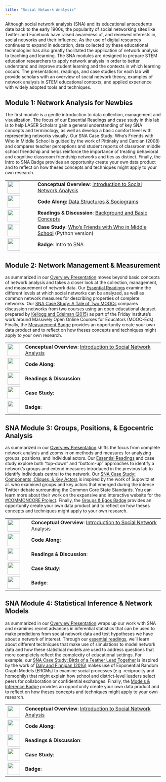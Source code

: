 ```yaml
---
title: "Social Network Analysis"
---
```


Although social network analysis (SNA) and its educational antecedents date back to the early 1900s, the popularity of social networking sites like Twitter and Facebook have raised awareness of, and renewed interests in, social networks and their influence. As the use of digital resources continues to expand in education, data collected by these educational technologies has also greatly facilitated the application of network analysis to teaching and learning. The SNA modules are designed to prepare STEM education researchers to apply network analysis in order to better understand and improve student learning and the contexts in which learning occurs. The presentations, readings, and case studies for each lab will provide scholars with an overview of social network theory, examples of network analysis in STEM educational contexts, and applied experience with widely adopted tools and techniques.

## Module 1: Network Analysis for Newbies

The first module is a gentle introduction to data collection, management and visualization. The focus of our Essential Readings and case study in this lab is to help LASER Scholars gain a general understanding of key SNA concepts and terminology, as well as develop a basic comfort level with representing networks visually. Our SNA Case Study: Who's Friends with Who in Middle School is guided by the work of Pittinsky and Carolan (2008) and compares teacher perceptions and student reports of classroom middle school friendship and helps reinforce the importance of treating behavioral and cognitive classroom friendship networks and ties as distinct. Finally, the Intro to SNA Badge provides an opportunity create your own data product and to reflect on how theses concepts and techniques might apply to your own research.

|                                          |                                                                                                                                                                          |
|--------------|----------------------------------------------------------|
| ![](images/presentation.png){width="40"} | **Conceptual Overview**: [Introduction to Social Network Analysis](https://laser-institute.github.io/network-analysis/lab-1/sna-1-conceptual-overview.html#/title-slide) |
| ![](images/presentation.png){width="40"} | **Code Along:** [Data Structures & Sociograms](https://laser-institute.github.io/network-analysis/lab-1/sna-1-code-along-R.html#/title-slide)                            |
| ![](images/reading.png){width="40"}      | **Readings & Discussion**: [Background and Basic Concepts](https://laser-institute.github.io/network-analysis/lab-1/sna-lab-1-readings.html)                             |
| ![](images/case-study.png){width="40"}   | **Case Study**: [Who's Friends with Who in Middle School](https://laser-institute.github.io/network-analysis/lab-1/sna-lab-1-case-study-key.html) (Python version)       |
| ![](images/laser-hex.png){width="40"}    | **Badge**: Intro to SNA                                                                                                                                                  |

## Module 2: Network Management & Measurement

as summarized in our [Overview Presentation](https://laser-institute.github.io/network-analysis/lab-2/sna-lab-2-slides.html#1) moves beyond basic concepts of network analysis and takes a closer look at the collection, management, and measurement of network data. Our [Essential Readings](https://github.com/laser-institute/essential-readings/tree/main/sna-labs/sna-lab-2) examine the different levels at which social networks can be analyzed, as well as common network measures for describing properties of complete networks. Our [SNA Case Study: A Tale of Two MOOCs](https://laser-institute.github.io/network-analysis/lab-2/sna-lab-2-case-study-key.html) compares discussion networks from two courses using an open educational dataset prepared by [Kellogg and Edelman (2015)](https://bera-journals.onlinelibrary.wiley.com/doi/full/10.1111/bjet.12312) as part of the Friday Institute's work around Massively Open Online Courses for Educators (MOOC-Eds). Finally, the [Measurement Badge](https://laser-institute.github.io/network-analysis/lab-2/sna-lab-2-badge.html) provides an opportunity create your own data product and to reflect on how theses concepts and techniques might apply to your own research.

|                                          |                                                                                                                                                                          |
|--------|-----------------------------------------------------------|
| ![](images/presentation.png){width="40"} | **Conceptual Overview**: [Introduction to Social Network Analysis](https://laser-institute.github.io/network-analysis/lab-1/sna-1-conceptual-overview.html#/title-slide) |
| ![](images/presentation.png){width="40"} | **Code Along:**                                                                                                                                                          |
| ![](images/reading.png){width="40"}      | **Readings & Discussion**:                                                                                                                                               |
| ![](images/case-study.png){width="40"}   | **Case Study**:                                                                                                                                                          |
| ![](images/laser-hex.png){width="40"}    | **Badge**:                                                                                                                                                               |

## SNA Module 3: Groups, Positions, & Egocentric Analysis

as summarized in our [Overview Presentation](https://laser-institute.github.io/network-analysis/lab-3/sna-lab-3-slides.html#1) shifts the focus from complete network analysis and zooms in on methods and measures for analyzing groups, positions, and individual actors. Our [Essential Readings](https://github.com/laser-institute/essential-readings/tree/main/sna-labs/sna-lab-3) and case study explore both "top-down" and "bottom-up" approaches to identify a network's groups and extend measures introduced in the previous lab to identify individuals central to the network. Our [SNA Case Study: Components, Cliques, & Key Actors](https://laser-institute.github.io/network-analysis/lab-3/sna-lab-3-case-study-key.html) is inspired by the work of Supovitz et al. who examined groups and key actors that emerged during the intense Twitter debate surrounding the Common Core State Standards. You can learn more about their work on the expansive and interactive website for the [#COMMONCORE Project](https://www.hashtagcommoncore.com/). Finally, the [Groups & Egos Badge](https://laser-institute.github.io/network-analysis/lab-3/sna-lab-3-badge.html) provides an opportunity create your own data product and to reflect on how theses concepts and techniques might apply to your own research.

|                                          |                                                                                                                                                                          |
|-----------|----------------------------------------------------------|
| ![](images/presentation.png){width="40"} | **Conceptual Overview**: [Introduction to Social Network Analysis](https://laser-institute.github.io/network-analysis/lab-1/sna-1-conceptual-overview.html#/title-slide) |
| ![](images/presentation.png){width="40"} | **Code Along:**                                                                                                                                                          |
| ![](images/reading.png){width="40"}      | **Readings & Discussion**:                                                                                                                                               |
| ![](images/case-study.png){width="40"}   | **Case Study**:                                                                                                                                                          |
| ![](images/laser-hex.png){width="40"}    | **Badge**:                                                                                                                                                               |

## SNA Module 4: Statistical Inference & Network Models

as summarized in our [Overview Presentation](https://laser-institute.github.io/network-analysis/lab-4/sna-lab-4-slides.html#1) wraps up our work with SNA and examines recent advances in inferential statistics that can be used to make predictions from social network data and test hypotheses we have about a network of interest. Through our [essential readings](https://github.com/laser-institute/essential-readings/tree/main/sna-labs/sna-lab-4), we'll learn about different techniques that make use of simulations to model network data and how these statistical models are used to address questions that more completely reflect the complexity of educational settings. For example, our [SNA Case Study: Birds of a Feather Lead Together](https://laser-institute.github.io/network-analysis/lab-4/sna-lab-4-case-study-key.html) is inspired by the work of [Daly and Finnigan (2016)](https://journals.sagepub.com/doi/full/10.3102/0002831210368990) makes use of Exponential Random Graph Models (ERGMs) to examine social processes (e.g. reciprocity and homophily) that might explain how school and district-level leaders select peers for collaboration or confidential exchanges. Finally, the [Models & Inference Badge](https://laser-institute.github.io/network-analysis/lab-4/sna-lab-4-badge.html) provides an opportunity create your own data product and to reflect on how theses concepts and techniques might apply to your own research.

|                                          |                                                                                                                                                                          |
|--------|--------------------------------------------------------------|
| ![](images/presentation.png){width="40"} | **Conceptual Overview**: [Introduction to Social Network Analysis](https://laser-institute.github.io/network-analysis/lab-1/sna-1-conceptual-overview.html#/title-slide) |
| ![](images/presentation.png){width="40"} | **Code Along:**                                                                                                                                                          |
| ![](images/reading.png){width="40"}      | **Readings & Discussion**:                                                                                                                                               |
| ![](images/case-study.png){width="40"}   | **Case Study**:                                                                                                                                                          |
| ![](images/laser-hex.png){width="40"}    | **Badge**:                                                                                                                                                               |
